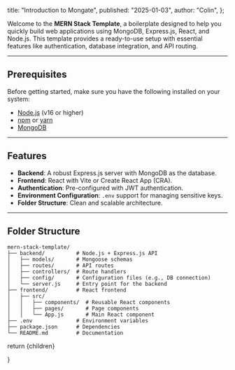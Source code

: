   title: "Introduction to Mongate",
  published: "2025-01-03",
  author: "Colin",
};

Welcome to the **MERN Stack Template**, a boilerplate designed to help you quickly build web applications using MongoDB, Express.js, React, and Node.js. This template provides a ready-to-use setup with essential features like authentication, database integration, and API routing.

---

## Prerequisites

Before getting started, make sure you have the following installed on your system:

- [Node.js](https://nodejs.org) (v16 or higher)
- [npm](https://www.npmjs.com/) or [yarn](https://yarnpkg.com/)
- [MongoDB](https://www.mongodb.com/try/download/community)

---

## Features

- **Backend**: A robust Express.js server with MongoDB as the database.
- **Frontend**: React with Vite or Create React App (CRA).
- **Authentication**: Pre-configured with JWT authentication.
- **Environment Configuration**: `.env` support for managing sensitive keys.
- **Folder Structure**: Clean and scalable architecture.

---

## Folder Structure

```plaintext
mern-stack-template/
├── backend/          # Node.js + Express.js API
│   ├── models/       # Mongoose schemas
│   ├── routes/       # API routes
│   ├── controllers/  # Route handlers
│   ├── config/       # Configuration files (e.g., DB connection)
│   └── server.js     # Entry point for the backend
├── frontend/         # React frontend
│   ├── src/
│   │   ├── components/  # Reusable React components
│   │   ├── pages/       # Page components
│   │   └── App.js       # Main React component
├── .env              # Environment variables
├── package.json      # Dependencies
└── README.md         # Documentation
```

  return <MdxLayout>{children}</MdxLayout>

}
